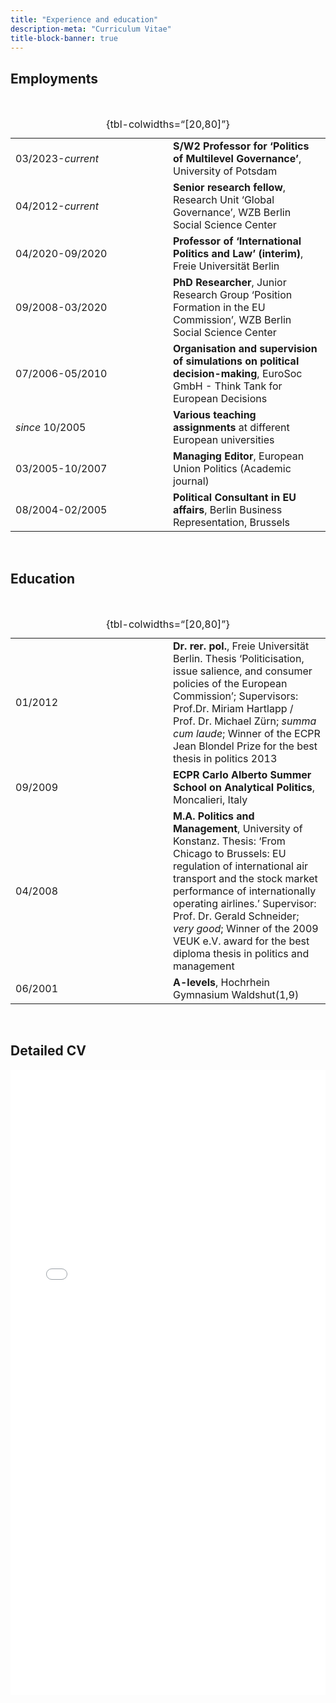 ```yaml
---
title: "Experience and education"
description-meta: "Curriculum Vitae"
title-block-banner: true
---
```

## Employments
&nbsp;     
     
|  |   |
|:------------------------------------|:------------------------------------|
| 03/2023-*current* | **S/W2 Professor for ‘Politics of Multilevel Governance’**, University of Potsdam |
| 04/2012-*current* | **Senior research fellow**, Research Unit 'Global Governance', WZB Berlin Social Science Center |
| 04/2020-09/2020 | **Professor of 'International Politics and Law' (interim)**, Freie Universität Berlin |
| 09/2008-03/2020 | **PhD Researcher**, Junior Research Group 'Position Formation in the EU Commission', WZB Berlin Social Science Center |
| 07/2006-05/2010 | **Organisation and supervision of simulations on political decision-making**, EuroSoc GmbH - Think Tank for European Decisions |
| *since* 10/2005  | **Various teaching assignments** at different European universities |
| 03/2005-10/2007  | **Managing Editor**, European Union Politics (Academic journal) |
| 08/2004-02/2005  | **Political Consultant in EU affairs**, Berlin Business Representation, Brussels |
: {tbl-colwidths="[20,80]"}   

&nbsp;    

## Education
&nbsp;    

|  |   |
|:------------------------------------|:------------------------------------|
| 01/2012 | **Dr. rer. pol.**, Freie Universität Berlin. Thesis ‘Politicisation, issue salience, and consumer policies of the European Commission’; Supervisors: Prof.Dr. Miriam Hartlapp / Prof. Dr. Michael Zürn; *summa cum laude*; Winner of the ECPR Jean Blondel Prize for the best thesis in politics 2013|
| 09/2009 | **ECPR Carlo Alberto Summer School on Analytical Politics**, Moncalieri, Italy |
| 04/2008 | **M.A. Politics and Management**, University of Konstanz. Thesis: ‘From Chicago to Brussels: EU regulation of international air transport and the stock market performance of internationally operating airlines.’ Supervisor: Prof. Dr. Gerald Schneider; *very good*; Winner of the 2009 VEUK e.V. award for the best diploma thesis in politics and management|
| 06/2001 | **A-levels**, Hochrhein Gymnasium Waldshut(1,9) |
: {tbl-colwidths="[20,80]"}   

&nbsp;    




## Detailed CV

<iframe src="files/CV_Rauh_EN.pdf" width="100%" height="1000px" style="border:none;">
</iframe>

